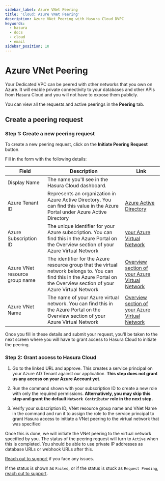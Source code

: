 ```yaml
---
sidebar_label: Azure VNet Peering
title: 'Cloud: Azure VNet Peering'
description: Azure VNet Peering with Hasura Cloud DVPC
keywords:
  - hasura
  - docs
  - cloud
  - email
sidebar_position: 10
---
```



# Azure VNet Peering

<ProductBadge ee />

Your Dedicated VPC can be peered with other networks that you own on Azure. It will enable private connectivity to your
databases and other APIs from Hasura Cloud and you will not have to expose them publicly.

You can view all the requests and active peerings in the **Peering** tab.

## Create a peering request

### Step 1: Create a new peering request

To create a new peering request, click on the **Initiate Peering Request** button.

<Thumbnail src="/img/deployment/dedicated-vpc/create-peering-request.png" alt="Create Peering Request" width="900px" />

<Thumbnail src="/img/deployment/dedicated-vpc/azure-initiate-peering.png" alt="Peering Request" width="500px" />

Fill in the form with the following details:

| Field                          | Description                                                                                                                                                                  | Link                                                                                                                                                            |
| ------------------------------ | ---------------------------------------------------------------------------------------------------------------------------------------------------------------------------- | --------------------------------------------------------------------------------------------------------------------------------------------------------------- |
| Display Name                   | The name you'll see in the Hasura Cloud dashboard.                                                                                                                           |                                                                                                                                                                 |
| Azure Tenant ID                | Represents an organization in Azure Active Directory. You can find this value in the Azure Portal under Azure Active Directory                                               | [Azure Active Directory](https://portal.azure.com/#blade/Microsoft_AAD_IAM/ActiveDirectoryMenuBlade/Overview)                                                   |
| Azure Subscription ID          | The unique identifier for your Azure subscription. You can find this in the Azure Portal on the Overview section of your Azure Virtual Network                               | [your Azure Virtual Network](https://portal.azure.com/#blade/HubsExtension/BrowseResource/resourceType/Microsoft.Network%2FvirtualNetworks)                     |
| Azure VNet resource group name | The identifier for the Azure resource group that the virtual network belongs to. You can find this in the Azure Portal on the Overview section of your Azure Virtual Network | [Overview section of your Azure Virtual Network](https://portal.azure.com/#blade/HubsExtension/BrowseResource/resourceType/Microsoft.Network%2FvirtualNetworks) |
| Azure VNet Name                | The name of your Azure virtual network. You can find this in the Azure Portal on the Overview section of your Azure Virtual Network                                          | [Overview section of your Azure Virtual Network](https://portal.azure.com/#blade/HubsExtension/BrowseResource/resourceType/Microsoft.Network%2FvirtualNetworks) |

Once you fill in these details and submit your request, you'll be taken to the next screen where you will have to grant
access to Hasura Cloud to initiate the peering.

### Step 2: Grant access to Hasura Cloud

<Thumbnail src="/img/deployment/dedicated-vpc/azure-grant-access.png" alt="Grant Access" width="500px" />

1. Go to the linked URL and approve. This creates a service principal on your Azure AD Tenant against our application.
   **This step does not grant us any access on your Azure Account yet.**

2. Run the command shown with your subscription ID to create a new role with only the required permissions.
   **Alternatively, you may skip this step and grant the default `Network Contributor` role in the next step.**

3. Verify your subscription ID, VNet resource group name and VNet Name in the command and run it to assign the role to
   the service principal to grant Hasura access to initiate a VNet peering to the virtual network that was specified

Once this is done, we will initiate the VNet peering to the virtual network specified by you. The status of the peering
request will turn to `Active` when this is completed. You should be able to use private IP addresses as database URLs or
webhook URLs after this.

[Reach out to support](https://hasura.io/help/) if you face any issues.

If the status is shown as `Failed`, or if the status is stuck as `Request Pending`,
[reach out to support](https://hasura.io/help/).
